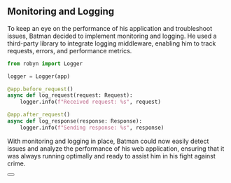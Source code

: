 
## Monitoring and Logging
To keep an eye on the performance of his application and troubleshoot issues, Batman decided to implement monitoring and logging. He used a third-party library to integrate logging middleware, enabling him to track requests, errors, and performance metrics.

```python {{ title: 'Monitoring and Logging' }}
from robyn import Logger

logger = Logger(app)

@app.before_request()
async def log_request(request: Request):
    logger.info(f"Received request: %s", request)

@app.after_request()
async def log_response(response: Response):
    logger.info(f"Sending response: %s", response)
```

With monitoring and logging in place, Batman could now easily detect issues and analyze the performance of his web application, ensuring that it was always running optimally and ready to assist him in his fight against crime.


<div className="not-prose">
  <Button
    href="/documentation/en/example_app/deployment"
    variant="text"
    arrow="right"
    children="Deploying the application"
  />
</div>


